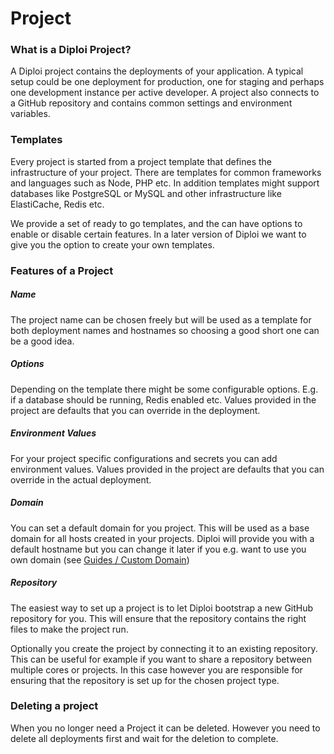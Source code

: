 # Project

### What is a Diploi Project?

A Diploi project contains the deployments of your application. A typical
setup could be one deployment for production, one for staging and perhaps
one development instance per active developer. A project also connects to
a GitHub repository and contains common settings and environment variables.

### Templates

Every project is started from a project template that defines the
infrastructure of your project. There are templates for common
frameworks and languages such as Node, PHP etc. In addition templates
might support databases like PostgreSQL or MySQL and other infrastructure
like ElastiCache, Redis etc.

We provide a set of ready to go templates, and the can have options to enable or
disable certain features.
In a later version of Diploi we want to give you the
option to create your own templates.

### Features of a Project

##### Name

The project name can be chosen freely but will be used as a template for both deployment
names and hostnames so choosing a good short one can be a good idea.

##### Options

Depending on the template there might be some configurable options. E.g. if a database
should be running, Redis enabled etc. Values provided in the project are defaults that
you can override in the deployment.

##### Environment Values

For your project specific configurations and secrets you can add environment values.
Values provided in the project are defaults that you can override in the actual
deployment.

##### Domain

You can set a default domain for you project. This will be used as a base domain for all
hosts created in your projects. Diploi will provide you with a default hostname but you
can change it later if you e.g. want to use you own domain
(see [Guides / Custom Domain](/guides/custom-domain))

##### Repository

The easiest way to set up a project is to let Diploi bootstrap a new GitHub repository for
you. This will ensure that the repository contains the right files to make the project run.

Optionally you create the project by connecting it to an existing repository. This can be
useful for example if you want to share a repository between multiple cores or projects.
In this case however you are responsible for ensuring that the repository is set up for the
chosen project type.

### Deleting a project

When you no longer need a Project it can be deleted. However you need to delete all deployments
first and wait for the deletion to complete.
